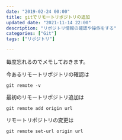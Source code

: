 ```yaml
---
date: "2019-02-24 00:00"
title: gitでリモートリポジトリの追加
updated_date: "2021-11-14 22:00"
description: "リポジトリ情報の確認や操作をする"
categories: ["Git"]
tags: ["リポジトリ"]

---
```




毎度忘れるのでメモしておきます。

今あるリモートリポジトリの確認は
```
git remote -v
```

最初のリモートリポジトリ追加は
```
git remote add origin url
```

リモートリポジトリの変更は
```
git remote set-url origin url
```
